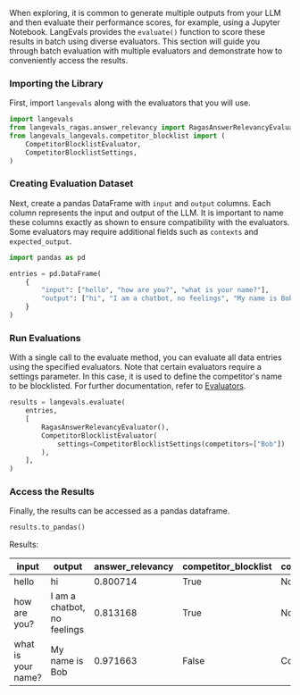 When exploring, it is common to generate multiple outputs from your LLM and then evaluate their performance scores, for example, using a Jupyter Notebook. 
LangEvals provides the `evaluate()` function to score these results in batch using diverse evaluators. 
This section will guide you through batch evaluation with multiple evaluators and demonstrate how to conveniently access the results.

### Importing the Library 
First, import `langevals` along with the evaluators that you will use.
```python
import langevals
from langevals_ragas.answer_relevancy import RagasAnswerRelevancyEvaluator
from langevals_langevals.competitor_blocklist import (
    CompetitorBlocklistEvaluator,
    CompetitorBlocklistSettings,
)
```

### Creating Evaluation Dataset 
Next, create a pandas DataFrame with `input` and `output` columns. 
Each column represents the input and output of the LLM. 
It is important to name these columns exactly as shown to ensure compatibility with the evaluators. 
Some evaluators may require additional fields such as `contexts` and `expected_output`.
```python
import pandas as pd

entries = pd.DataFrame(
    {
        "input": ["hello", "how are you?", "what is your name?"],
        "output": ["hi", "I am a chatbot, no feelings", "My name is Bob"],
    }
)
```

### Run Evaluations
With a single call to the evaluate method, you can evaluate all data entries using the specified evaluators. 
Note that certain evaluators require a settings parameter.
In this case, it is used to define the competitor's name to be blocklisted. 
For further documentation, refer to [Evaluators](href="/documentation/evaluators"). 
```python
results = langevals.evaluate(
    entries,
    [
        RagasAnswerRelevancyEvaluator(),
        CompetitorBlocklistEvaluator(
            settings=CompetitorBlocklistSettings(competitors=["Bob"])
        ),
    ],
)
```

### Access the Results
Finally, the results can be accessed as a pandas dataframe. 
```python
results.to_pandas()
```

Results:

| input              | output                      | answer_relevancy | competitor_blocklist | competitor_blocklist_details |
| ------------------ | --------------------------- | ---------------- | -------------------- | ---------------------------- |
| hello              | hi                          | 0.800714         | True                 | None                         |
| how are you?       | I am a chatbot, no feelings | 0.813168         | True                 | None                         |
| what is your name? | My name is Bob              | 0.971663         | False                | Competitors mentioned: Bob   |

